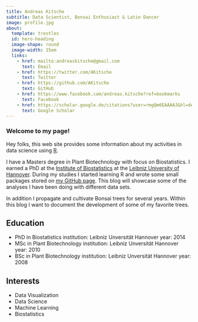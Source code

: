 ```yaml
---
title: Andreas Kitsche
subtitle: Data Scientist, Bonsai Enthusiast & Latin Dancer
image: profile.jpg
about:
  template: trestles
  id: hero-heading
  image-shape: round
  image-width: 15em
  links:
    - href: mailto:andreaskitsche@gmail.com
      text: Email
    - href: https://twitter.com/AKitsche
      text: Twitter
    - href: https://github.com/AKitsche
      text: GitHub
    - href: https://www.facebook.com/andreas.kitsche?ref=bookmarks
      text: Facebook
    - href: https://scholar.google.de/citations?user=rmgQm6EAAAAJ&hl=de
      text: Google Scholar
---
```


:::{#hero-heading}

### Welcome to my page!

Hey folks, this web site provides some information about my activities in data science using [R](https://cran.r-project.org/).

I have a Masters degree in Plant Biotechnology with focus on Biostatistics. I earned a PhD at the [Institute of Biostatistics](https://www.biostat.uni-hannover.de/biostatistik.html?&L=1) at the [Leibniz University of Hannover](https://www.uni-hannover.de/en/?no_cache=1). During my studies I started learning R and wrote some small packages stored on [my GitHub page](https://github.com/AKitsche). This blog will showcase some of the analyses I have been doing with different data sets.

In addition I propagate and cultivate Bonsai trees for several years. Within this blog I want to document the development of some of my favorite trees.

:::

## Education

- PhD in Biostatistics
  institution: Leibniz Unversität Hannover
  year: 2014
- MSc in Plant Biotechnology
  institution: Leibniz Unversität Hannover
  year: 2010
- BSc in Plant Biotechnology
  institution: Leibniz Unversität Hannover
  year: 2008
  
## Interests

- Data Visualization
- Data Science
- Machine Learning
- Biostatistics